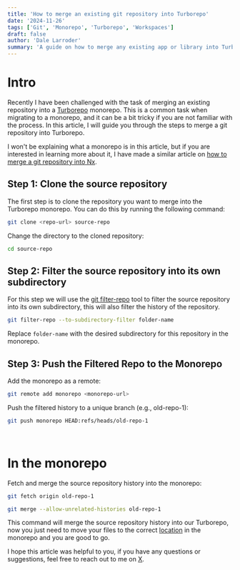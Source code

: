 ```yaml
---
title: 'How to merge an existing git repository into Turborepo'
date: '2024-11-26'
tags: ['Git', 'Monorepo', 'Turborepo', 'Workspaces']
draft: false
author: 'Dale Larroder'
summary: 'A guide on how to merge any existing app or library into Turborepo.'
---
```


# Intro

Recently I have been challenged with the task of merging an existing repository into a [Turborepo](https://turbo.build/repo/docs) monorepo. This is a common task when migrating to a monorepo, and it can be a bit tricky if you are not familiar with the process. In this article, I will guide you through the steps to merge a git repository into Turborepo.

I won't be explaining what a monorepo is in this article, but if you are interested in learning more about it, I have made a similar article on [how to merge a git repository into Nx](https://www.dalelarroder.com/blog/how-to-merge-a-repository-into-nx).

## Step 1: Clone the source repository

The first step is to clone the repository you want to merge into the Turborepo monorepo. You can do this by running the following command:

```bash
git clone <repo-url> source-repo
```

Change the directory to the cloned repository:

```bash
cd source-repo
```

## Step 2: Filter the source repository into its own subdirectory

For this step we will use the [git filter-repo](https://github.com/newren/git-filter-repo) tool to filter the source repository into its own subdirectory, this will also filter the history of the repository.

```bash
git filter-repo --to-subdirectory-filter folder-name
```

Replace `folder-name` with the desired subdirectory for this repository in the monorepo.

## Step 3: Push the Filtered Repo to the Monorepo

Add the monorepo as a remote:

```bash
git remote add monorepo <monorepo-url>
```

Push the filtered history to a unique branch (e.g., old-repo-1):

```bash
git push monorepo HEAD:refs/heads/old-repo-1
```

<br />

# In the monorepo

Fetch and merge the source repository history into the monorepo:

```bash
git fetch origin old-repo-1
```

```bash
git merge --allow-unrelated-histories old-repo-1
```

This command will merge the source repository history into our Turborepo, now you just need to move your files to the correct [location](https://turbo.build/repo/docs/crafting-your-repository/structuring-a-repository#anatomy-of-a-workspace) in the monorepo and you are good to go.

I hope this article was helpful to you, if you have any questions or suggestions, feel free to reach out to me on [X](https://twitter.com/dalelarroder).
